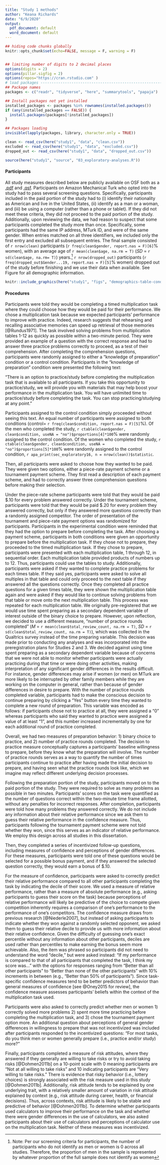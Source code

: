 ```yaml
---
title: "Study 1 methods"
author: "Keana Richards"
date: "6/9/2020"
output:
  pdf_document: default
  word_document: default
---
```


```r

## hiding code chunks globally 
knitr::opts_chunk$set(echo=FALSE, message = F, warning = F)


## limiting number of digits to 2 decimal places
options(digits = 2)
options(pillar.sigfig = 2)
options(repos="https://cran.rstudio.com" )
# load packages -----------------------------------------------------------
## Package names
packages <- c("readr", "tidyverse", "here", "summarytools", "papaja")

## Install packages not yet installed
installed_packages <- packages %in% rownames(installed.packages())
if (any(installed_packages == FALSE)) {
  install.packages(packages[!installed_packages])
}

## Packages loading
invisible(lapply(packages, library, character.only = TRUE))

clean <- read_csv(here("study1", "data", "clean.csv"))
excluded <- read_csv(here("study1", "data", "excluded.csv"))
dropped_out <- read_csv(here("study1", "data", "dropped_out.csv"))

source(here("study1", "source", "03_exploratory-analyses.R"))

```

#### Participants

All study measures described below are publicly available on OSF both as a [.pdf](https://osf.io/hb9nw/) and [.qsf](https://osf.io/ga24t/). Participants on Amazon Mechanical Turk who opted into the study had to pass several screening questions. Specifically, participants included in the paid portion of the study had to (i) identify their nationality as American and live in the United States, (ii) identify as a man or a woman, and (iii) be using a computer (rather than a phone or tablet). If they did not meet these criteria, they did not proceed to the paid portion of the study. Additionally, upon reviewing the data, we had reason to suspect that some participants completed the study more than once. Specifically, some participants had the same IP address, MTurk ID, and were of the same gender. When entries matched on all three identifiers, we included only the first entry and excluded all subsequent entries. The final sample consisted of `r nrow(clean)` participants (`r freq(clean$gender, report.nas = F)[6]`% women), with an average age of `r mean(clean$age, na.rm = T)` (*SD* = `r sd(clean$age, na.rm= T)`) years.^[Note: Per our screening criteria for participants, the number of participants who do not identify as men or women is 0 across all studies. Therefore, the proportion of men in the sample is represented by whatever proportion of the full sample does not identify as women] `r nrow(dropped_out)` participants (`r freq(dropped_out$Gender...19, report.nas = F)[5]`% women) dropped out of the study before finishing and we use their data when available. See Figure \ref{fig:demographics-table-study1} for all demographic information. 

```r
knitr::include_graphics(here("study1", "figs", "demographics-table-conds-study1.png"))
```

#### Procedures

Participants were told they would be completing a timed multiplication task where they could choose how they would be paid for their performance. We chose a multiplication task because we expected participants' performance to improve with practice. Indeed, research suggests that rehearsing and recalling associative memories can speed up retrieval of those memories [@Rundus1971]. The task involved solving problems from multiplication tables 1-12 as quickly as possible within a two-minute period. They were provided an example of a question with the correct response and had to answer three practice problems correctly to proceed, as a test of their comprehension. After completing the comprehension questions, participants were randomly assigned to either a "knowledge of preparation" condition or a control condition. Participants in the "knowledge of preparation" condition were presented the following text: 

"There is an option to practice/study before completing the multiplication task that is available to all participants. If you take this opportunity to practice/study, we will provide you with materials that may help boost your performance in the multiplication task. You will have unlimited time to practice/study before completing the task. You can stop practicing/studying at any point." 

Participants assigned to the control condition simply proceeded without seeing this text. An equal number of participants were assigned to both conditions (control= `r freq(clean$condition, report.nas = F)[5]`%). Of the men who completed the study, `r ctable(clean$gender, clean$condition, useNA = "no")$proportions[4]*100`% were randomly assigned to the control condition. Of the women who completed the study, `r ctable(clean$gender, clean$condition, useNA = "no")$proportions[5]*100`% were randomly assigned to the control condition, `r apa_print(sec_exploratory16, n = nrow(clean))$statistic`. 

Then, all participants were asked to choose how they wanted to be paid. They were given two options, either a piece-rate payment scheme or a tournament payment scheme. They first read a description of each payment scheme, and had to correctly answer three comprehension questions before making their selection.

Under the piece-rate scheme participants were told that they would be paid \$.10 for every problem answered correctly. Under the tournament scheme, participants were told that they would be paid \$.20 for every problem they answered correctly, but only if they answered more questions correctly than a randomly assigned competitor. The order of presentation of the tournament and piece-rate payment options was randomized for participants. Participants in the experimental condition were reminded that they had the option to prepare before completing the task. After choosing a payment scheme, participants in both conditions were given an opportunity to prepare before the multiplication task. If they chose not to prepare, they proceeded to the timed multiplication task. If they chose to prepare, participants were presented with each multiplication table, 1 through 12, in sequential order. Each multiplication table provided products of numbers up to 12. Thus, participants could use the tables to study. Additionally, participants were asked if they wanted to complete practice problems for each times table. If they said yes, participants were asked to solve all multiples in that table and could only proceed to the next table if they answered all the questions correctly. Once they completed all practice questions for a given times table, they were shown the multiplication table again and were asked if they would like to continue solving problems from that table or move onto the next multiplication table. This process was repeated for each multiplication table. We originally pre-registered that we would use time spent preparing as a secondary dependent variable of interest outside of the binary choice to prepare. However, upon reflection, we decided to use a different measure, "number of practice rounds completed" (*M* = `r mean(clean$total_review_count, na.rm = T)`, *SD* = `r sd(clean$total_review_count, na.rm = T)`), which was collected in the Qualtrics survey instead of the time preparing variable. This decision was made prior to conducting any analyses and was incorporated into the preregistration plans for Studies 2 and 3. We decided against using time spent preparing as a secondary dependent variable because of concerns that we were not able to monitor whether participants were actually practicing during that time or were doing other activities, making interpretation of any significant gender differences in the results difficult. For instance, gender differences may arise if women (or men) on MTurk are more likely to be interrupted by other family members while they are working on the computer in general, rather than because of gender differences in desire to prepare. With the number of practice rounds completed variable, participants had to make the conscious decision to continue preparing by clicking a "Yes" button every time they wanted to complete a new round of preparation. This variable was encoded as follows: if participants chose not to practice at all, they were assigned a "0" whereas participants who said they wanted to practice were assigned a value of at least "1", and this number increased incrementally by one for each additional round of practice completed. 

Overall, we had two measures of preparation behavior: 1) binary choice to practice, and 2) number of practice rounds completed. The decision to practice measure conceptually captures a participants' baseline willingness to prepare, before they know what the preparation will involve. The number of practice rounds serves as a way to quantify the number of times participants continue to practice after having made the initial decision to prepare, and having seen what the practice rounds look like, which we imagine may reflect different underlying decision processes. 

Following the preparation portion of the study, participants moved on to the paid portion of the study. They were required to solve as many problems as possible in two minutes. Participants' scores on the task were quantified as the number of questions correct within the two-minute time frame allotted, without any penalties for incorrect responses. After completion, participants were told how many problems they answered correctly. We do not include any information about their relative performance since we ask them to guess their relative performance in the confidence measure. Thus, participants following the tournament payment scheme were not told whether they won, since this serves as an indicator of relative performance. We employ this design across all studies in this dissertation.  

Then, they completed a series of incentivized follow-up questions, including measures of confidence and perceptions of gender differences. For these measures, participants were told one of these questions would be selected for a possible bonus payment, and if they answered the selected question correctly, they would earn a bonus of \$.10. 

For the measure of confidence, participants were asked to correctly predict their relative performance compared to all other participants completing the task by indicating the decile of their score. We used a measure of relative performance, rather than a measure of absolute performance (e.g., asking participants to guess their score on the task) because perceptions of relative performance will likely be predictive of the choice to compete given competition inherently requires a comparison of one's performance to the performance of one's competitors. The confidence measure draws from previous research [@Niederle2007], but instead of asking participants to indicate whether they won against a randomly selected opponent, we asked them to guess their relative decile to provide us with more information about their relative confidence. Given the difficulty of guessing one's exact percentile without any information about other participants, deciles are used rather than percentiles to make earning the bonus seem more achievable. Also, the item was phrased so participants did not need to understand the word "decile," but were asked instead: "If my performance is compared to that of all participants that completed the task, I think my score was..." with the options for responses ranging from "Better than all other participants" to "Better than none of the other participants" with 10% increments in between (e.g., "Better than 50% of participants"). Since task-specific confidence measures tend to be better predictors of behavior than general measures of confidence [see @Oney2015 for review], the confidence measure assesses participants' beliefs within the context of the multiplication task used. 

Participants were also asked to correctly predict whether men or women 1) correctly solved more problems 2) spent more time practicing before completing the multiplication task, and 3)  chose the tournament payment option more. An additional question about perceptions of general gender differences in willingness to prepare that was not incentivized was included after participants responded to the incentivized questions: “For most tasks, do you think men or women generally prepare (i.e., practice and/or study) more?" 

Finally, participants completed a measure of risk attitudes, where they answered if they generally are willing to take risks or try to avoid taking risks [@Dohmen2011b] on a 10-point scale with 0 meaning participants are “Not at all willing to take risks” and 10 indicating participants are “Very willing to take risks.” There is evidence that risky behavior (i.e., lottery choices) is strongly associated with the risk measure used in this study [@Dohmen2011b]. Additionally, risk attitude tends to be explained by one underlying trait, with a relatively smaller amount of variation in risk attitude explained by context (e.g., risk attitude during career, health, or financial decisions). Thus, across contexts, risk attitude is likely to be stable and predictive of behavior [@Dohmen2011b]. To determine whether participants used calculators to improve their performance on the task and whether there were gender differences in the use of calculators, we also asked participants about their use of calculators and perceptions of calculator use on the multiplication task. Neither of these measures was incentivized. 



